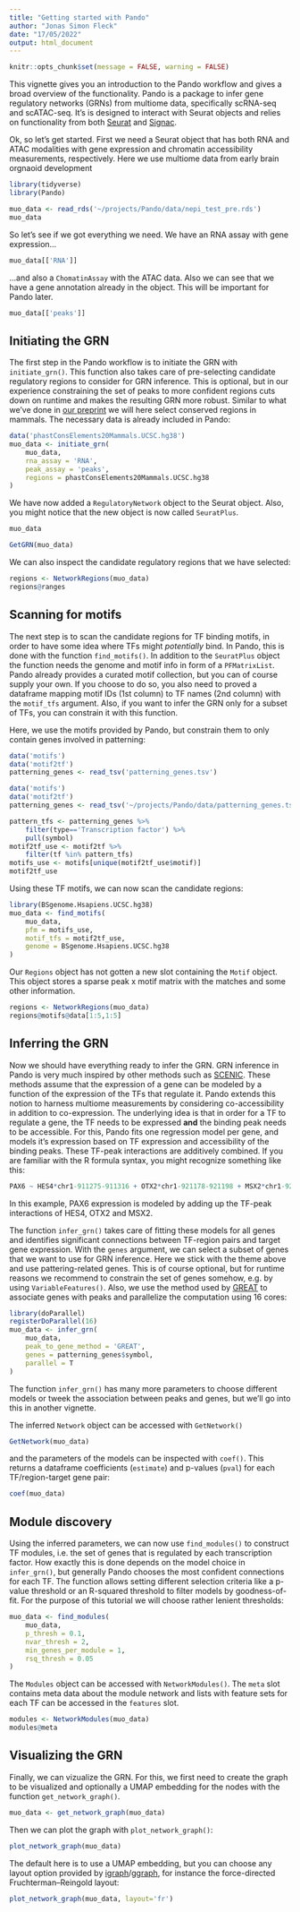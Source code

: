 ```yaml
---
title: "Getting started with Pando"
author: "Jonas Simon Fleck"
date: "17/05/2022"
output: html_document
---
```


```r
knitr::opts_chunk$set(message = FALSE, warning = FALSE)
```

This vignette gives you an introduction to the Pando workflow and gives a broad overview of the functionality. Pando is a package to infer gene regulatory networks (GRNs) from multiome data, specifically scRNA-seq and scATAC-seq. It's is designed to interact with Seurat objects and relies on functionality from both [Seurat](https://satijalab.org/seurat/) and [Signac](https://satijalab.org/signac/). 

Ok, so let's get started. First we need a Seurat object that has both RNA and ATAC modalities with gene expression and chromatin accessibility measurements, respectively. Here we use multiome data from early brain orgnaoid development

```r
library(tidyverse)
library(Pando)
```
```r
muo_data <- read_rds('~/projects/Pando/data/nepi_test_pre.rds')
muo_data
```

So let's see if we got everything we need. We have an RNA assay with gene expression...

```r
muo_data[['RNA']]
```

...and also a `ChomatinAssay` with the ATAC data. Also we can see that we have a gene annotation already in the object. This will be important for Pando later.

```r
muo_data[['peaks']]
```


## Initiating the GRN

The first step in the Pando workflow is to initiate the GRN with `initiate_grn()`. This function also takes care of pre-selecting candidate regulatory regions to consider for GRN inference. This is optional, but in our experience constraining the set of peaks to more confident regions cuts down on runtime and makes the resulting GRN more robust. Similar to what we've done in [our preprint](https://www.biorxiv.org/content/10.1101/2021.08.24.457460v1) we will here select conserved regions in mammals. The necessary data is already included in Pando:


```r
data('phastConsElements20Mammals.UCSC.hg38')
muo_data <- initiate_grn(
    muo_data,
    rna_assay = 'RNA',
    peak_assay = 'peaks',
    regions = phastConsElements20Mammals.UCSC.hg38 
)
```

We have now added a `RegulatoryNetwork` object to the Seurat object. Also, you might notice that the new object is now called `SeuratPlus`. 

```r
muo_data
```

```r
GetGRN(muo_data)
```

We can also inspect the candidate regulatory regions that we have selected:

```r
regions <- NetworkRegions(muo_data)
regions@ranges
```


## Scanning for motifs

The next step is to scan the candidate regions for TF binding motifs, in order to have some idea where TFs might *potentially* bind. In Pando, this is done with the function `find_motifs()`. In addition to the `SeuratPlus` object the function needs the genome and motif info in form of a `PFMatrixList`. Pando already provides a curated motif collection, but you can of course supply your own. If you choose to do so, you also need to proved a dataframe mapping motif IDs (1st column) to TF names (2nd column) with the `motif_tfs` argument. Also, if you want to infer the GRN only for a subset of TFs, you can constrain it with this function.

Here, we use the motifs provided by Pando, but constrain them to only contain genes involved in patterning:

```r
data('motifs')
data('motif2tf')
patterning_genes <- read_tsv('patterning_genes.tsv')
```
```r
data('motifs')
data('motif2tf')
patterning_genes <- read_tsv('~/projects/Pando/data/patterning_genes.tsv')
```
```r
pattern_tfs <- patterning_genes %>% 
    filter(type=='Transcription factor') %>% 
    pull(symbol)
motif2tf_use <- motif2tf %>%
    filter(tf %in% pattern_tfs)
motifs_use <- motifs[unique(motif2tf_use$motif)]
motif2tf_use
```

Using these TF motifs, we can now scan the candidate regions:


```r
library(BSgenome.Hsapiens.UCSC.hg38)
muo_data <- find_motifs(
    muo_data, 
    pfm = motifs_use, 
    motif_tfs = motif2tf_use,
    genome = BSgenome.Hsapiens.UCSC.hg38
)
```

Our `Regions` object has not gotten a new slot containing the `Motif` object. This object stores a sparse peak x motif matrix with the matches and some other information.

```r
regions <- NetworkRegions(muo_data)
regions@motifs@data[1:5,1:5]
```

## Inferring the GRN

Now we should have everything ready to infer the GRN. GRN inference in Pando is very much inspired by other methods such as [SCENIC](https://scenic.aertslab.org/). These methods assume that the expression of a gene can be modeled by a function of the expression of the TFs that regulate it. Pando extends this notion to harness multiome measurements by considering co-accessibility in addition to co-expression. The underlying idea is that in order for a TF to regulate a gene, the TF needs to be expressed **and** the binding peak needs to be accessible. For this, Pando fits one regression model per gene, and models it's expression based on TF expression and accessibility of the binding peaks. These TF-peak interactions are additively combined. If you are familiar with the R formula syntax, you might recognize something like this:

```r
PAX6 ~ HES4*chr1-911275-911316 + OTX2*chr1-921178-921198 + MSX2*chr1-921178-921198 + ...
```

In this example, PAX6 expression is modeled by adding up the TF-peak interactions of HES4, OTX2 and MSX2.

The function `infer_grn()` takes care of fitting these models for all genes and identifies significant connections between TF-region pairs and target gene expression. With the `genes` argument, we can select a subset of genes that we want to use for GRN inference. Here we stick with the theme above and use pattering-related genes. This is of course optional, but for runtime reasons we recommend to constrain the set of genes somehow, e.g. by using `VariableFeatures()`. Also, we use the method used by [GREAT](http://great.stanford.edu/public/html/) to associate genes with peaks and parallelize the computation using 16 cores:

```r
library(doParallel)
registerDoParallel(16)
muo_data <- infer_grn(
    muo_data,
    peak_to_gene_method = 'GREAT',
    genes = patterning_genes$symbol,
    parallel = T
)
```

The function `infer_grn()` has many more parameters to choose different models or tweek the association between peaks and genes, but we'll go into this in another vignette.

The inferred `Network` object can be accessed with `GetNetwork()`

```r
GetNetwork(muo_data)
```

and the parameters of the models can be inspected with `coef()`. This returns a dataframe coefficients (`estimate`) and p-values (`pval`) for each TF/region-target gene pair:


```r
coef(muo_data)
```


## Module discovery

Using the inferred parameters, we can now use `find_modules()` to construct TF modules, i.e. the set of genes that is regulated by each transcription factor. How exactly this is done depends on the model choice in `infer_grn()`, but generally Pando chooses the most confident connections for each TF. The function allows setting different selection criteria like a p-value threshold or an R-squared threshold to filter models by goodness-of-fit. For the purpose of this tutorial we will choose rather lenient thresholds:


```r
muo_data <- find_modules(
    muo_data, 
    p_thresh = 0.1,
    nvar_thresh = 2, 
    min_genes_per_module = 1, 
    rsq_thresh = 0.05
)
```

The `Modules` object can be accessed with `NetworkModules()`. The `meta` slot contains meta data about the module network and lists with feature sets for each TF can be accessed in the `features` slot.


```r
modules <- NetworkModules(muo_data) 
modules@meta
```


## Visualizing the GRN

Finally, we can vizualize the GRN. For this, we first need to create the graph to be visualized and optionally a UMAP embedding for the nodes with the function `get_network_graph()`. 

```r
muo_data <- get_network_graph(muo_data)
```

Then we can plot the graph with `plot_network_graph()`:

```r
plot_network_graph(muo_data)
```

The default here is to use a UMAP embedding, but you can choose any layout option provided by [igraph](https://igraph.org/)/[ggraph](https://ggraph.data-imaginist.com/index.html), for instance the force-directed Fruchterman–Reingold layout:

```r
plot_network_graph(muo_data, layout='fr')
```




